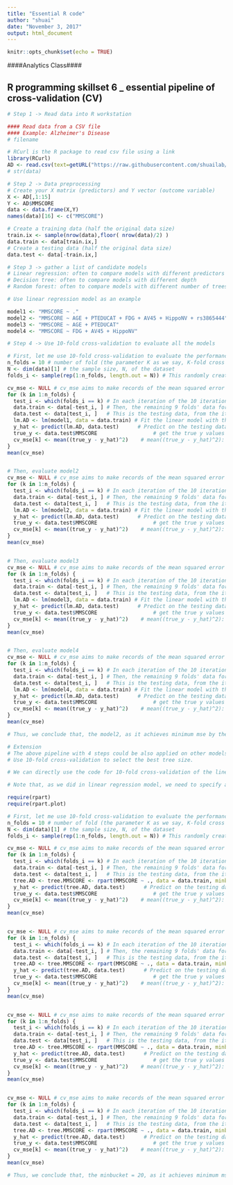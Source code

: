 ---
title: "Essential R code"
author: "shuai"
date: "November 3, 2017"
output: html_document
---

```{r setup, include=FALSE}
knitr::opts_chunk$set(echo = TRUE)
```


####Analytics Class####

## R programming skillset 6 _ essential pipeline of cross-validation (CV)

```{r}
# Step 1 -> Read data into R workstation

#### Read data from a CSV file 
#### Example: Alzheimer's Disease
# filename

# RCurl is the R package to read csv file using a link
library(RCurl)
AD <- read.csv(text=getURL("https://raw.githubusercontent.com/shuailab/ind_498/master/resource/data/AD2.csv"))
# str(data)
```

```{r}
# Step 2 -> Data preprocessing 
# Create your X matrix (predictors) and Y vector (outcome variable)
X <- AD[,1:15]
Y <- AD$MMSCORE
data <- data.frame(X,Y)
names(data)[16] <- c("MMSCORE")

# Create a training data (half the original data size)
train.ix <- sample(nrow(data),floor( nrow(data)/2) )
data.train <- data[train.ix,]
# Create a testing data (half the original data size)
data.test <- data[-train.ix,]

```



```{r}
# Step 3 -> gather a list of candidate models
# Linear regression: often to compare models with different predictors
# Decision tree: often to compare models with different depth 
# Random forest: often to compare models with different number of trees, depth of individual tress, and number of features to split

# Use linear regression model as an example

model1 <- "MMSCORE ~ ."
model2 <- "MMSCORE ~ AGE + PTEDUCAT + FDG + AV45 + HippoNV + rs3865444"
model3 <- "MMSCORE ~ AGE + PTEDUCAT"
model4 <- "MMSCORE ~ FDG + AV45 + HippoNV"

```


```{r}
# Step 4 -> Use 10-fold cross-validation to evaluate all the models

# First, let me use 10-fold cross-validation to evaluate the performance of model1
n_folds = 10 # number of fold (the parameter K as we say, K-fold cross validation)
N <- dim(data)[1] # the sample size, N, of the dataset
folds_i <- sample(rep(1:n_folds, length.out = N)) # This randomly creates a labeling vector (1 X N) for the N samples. For example, here, N = 16, and I run this function and it returns the value as 5  4  4 10  6  7  6  8  3  2  1  5  3  9  2  1. That means, the first sample is allocated to the 5th fold, the 2nd and 3rd samples are allocated to the 4th fold, etc. 

cv_mse <- NULL # cv_mse aims to make records of the mean squared error (MSE) for each fold
for (k in 1:n_folds) {
  test_i <- which(folds_i == k) # In each iteration of the 10 iterations, remember, we use one fold of                                      data as the testing data
  data.train <- data[-test_i, ] # Then, the remaining 9 folds' data form our training data
  data.test <- data[test_i, ]   # This is the testing data, from the ith fold
  lm.AD <- lm(model1, data = data.train) # Fit the linear model with the training data
  y_hat <- predict(lm.AD, data.test)      # Predict on the testing data using the trained model
  true_y <- data.test$MMSCORE                  # get the true y values for the testing data
  cv_mse[k] <- mean((true_y - y_hat)^2)    # mean((true_y - y_hat)^2): mean squared error (MSE). The small                                              this error, the better your model is
}
mean(cv_mse)


# Then, evaluate model2
cv_mse <- NULL # cv_mse aims to make records of the mean squared error (MSE) for each fold
for (k in 1:n_folds) {
  test_i <- which(folds_i == k) # In each iteration of the 10 iterations, remember, we use one fold of                                      data as the testing data
  data.train <- data[-test_i, ] # Then, the remaining 9 folds' data form our training data
  data.test <- data[test_i, ]   # This is the testing data, from the ith fold
  lm.AD <- lm(model2, data = data.train) # Fit the linear model with the training data
  y_hat <- predict(lm.AD, data.test)      # Predict on the testing data using the trained model
  true_y <- data.test$MMSCORE                  # get the true y values for the testing data
  cv_mse[k] <- mean((true_y - y_hat)^2)    # mean((true_y - y_hat)^2): mean squared error (MSE). The small                                              this error, the better your model is
}
mean(cv_mse)


# Then, evaluate model3
cv_mse <- NULL # cv_mse aims to make records of the mean squared error (MSE) for each fold
for (k in 1:n_folds) {
  test_i <- which(folds_i == k) # In each iteration of the 10 iterations, remember, we use one fold of                                      data as the testing data
  data.train <- data[-test_i, ] # Then, the remaining 9 folds' data form our training data
  data.test <- data[test_i, ]   # This is the testing data, from the ith fold
  lm.AD <- lm(model3, data = data.train) # Fit the linear model with the training data
  y_hat <- predict(lm.AD, data.test)      # Predict on the testing data using the trained model
  true_y <- data.test$MMSCORE                  # get the true y values for the testing data
  cv_mse[k] <- mean((true_y - y_hat)^2)    # mean((true_y - y_hat)^2): mean squared error (MSE). The small                                              this error, the better your model is
}
mean(cv_mse)


# Then, evaluate model4
cv_mse <- NULL # cv_mse aims to make records of the mean squared error (MSE) for each fold
for (k in 1:n_folds) {
  test_i <- which(folds_i == k) # In each iteration of the 10 iterations, remember, we use one fold of                                      data as the testing data
  data.train <- data[-test_i, ] # Then, the remaining 9 folds' data form our training data
  data.test <- data[test_i, ]   # This is the testing data, from the ith fold
  lm.AD <- lm(model4, data = data.train) # Fit the linear model with the training data
  y_hat <- predict(lm.AD, data.test)      # Predict on the testing data using the trained model
  true_y <- data.test$MMSCORE                  # get the true y values for the testing data
  cv_mse[k] <- mean((true_y - y_hat)^2)    # mean((true_y - y_hat)^2): mean squared error (MSE). The small                                              this error, the better your model is
}
mean(cv_mse)

# Thus, we conclude that, the model2, as it achieves minimum mse by the 10-fold cross-validation, is the best model


```

```{r}
# Extension
# The above pipeline with 4 steps could be also applied on other models. Here, let's consider another application on decision tree model. 
# Use 10-fold cross-validation to select the best tree size. 

# We can directly use the code for 10-fold cross-validation of the linear regression model. Only need to replace the lm.AD <- lm(MMSCORE ~ ., data = data.train) with tree.MMSCORE <- rpart( MMSCORE ~ ., data = data.train, minbucket = 1)

# Note that, as we did in linear regression model, we need to specify a list of candidate models (usually from simple to complex), then use 10-fold cross-validation to evaluate each of them. Then we pick up the best model with minimum prediciton error. Here, as the complexity of a decision tree is largely determined by the depth (also directly related to the minimum # of samples in the leaf nodes), we can evaluate a list of candidate models by trying a tree with minbucket = 1, a tree with minbucket = 10, a tree with minbucket = 20, and a tree with minbucket = 30 (this model only has one root node, thus, it is the simplest model without any split)

require(rpart)
require(rpart.plot)

# First, let me use 10-fold cross-validation to evaluate the performance of the full model
n_folds = 10 # number of fold (the parameter K as we say, K-fold cross validation)
N <- dim(data)[1] # the sample size, N, of the dataset
folds_i <- sample(rep(1:n_folds, length.out = N)) # This randomly creates a labeling vector (1 X N) for the N samples. For example, here, N = 16, and I run this function and it returns the value as 5  4  4 10  6  7  6  8  3  2  1  5  3  9  2  1. That means, the first sample is allocated to the 5th fold, the 2nd and 3rd samples are allocated to the 4th fold, etc. 

cv_mse <- NULL # cv_mse aims to make records of the mean squared error (MSE) for each fold
for (k in 1:n_folds) {
  test_i <- which(folds_i == k) # In each iteration of the 10 iterations, remember, we use one fold of                                      data as the testing data
  data.train <- data[-test_i, ] # Then, the remaining 9 folds' data form our training data
  data.test <- data[test_i, ]   # This is the testing data, from the ith fold
  tree.AD <- tree.MMSCORE <- rpart(MMSCORE ~ ., data = data.train, minbucket = 1)  # Fit the linear model with the training data
  y_hat <- predict(tree.AD, data.test)      # Predict on the testing data using the trained model
  true_y <- data.test$MMSCORE                  # get the true y values for the testing data
  cv_mse[k] <- mean((true_y - y_hat)^2)    # mean((true_y - y_hat)^2): mean squared error (MSE). The small                                              this error, the better your model is
}
mean(cv_mse)


cv_mse <- NULL # cv_mse aims to make records of the mean squared error (MSE) for each fold
for (k in 1:n_folds) {
  test_i <- which(folds_i == k) # In each iteration of the 10 iterations, remember, we use one fold of                                      data as the testing data
  data.train <- data[-test_i, ] # Then, the remaining 9 folds' data form our training data
  data.test <- data[test_i, ]   # This is the testing data, from the ith fold
  tree.AD <- tree.MMSCORE <- rpart(MMSCORE ~ ., data = data.train, minbucket = 10)  # Fit the linear model with the training data
  y_hat <- predict(tree.AD, data.test)      # Predict on the testing data using the trained model
  true_y <- data.test$MMSCORE                  # get the true y values for the testing data
  cv_mse[k] <- mean((true_y - y_hat)^2)    # mean((true_y - y_hat)^2): mean squared error (MSE). The small                                              this error, the better your model is
}
mean(cv_mse)


cv_mse <- NULL # cv_mse aims to make records of the mean squared error (MSE) for each fold
for (k in 1:n_folds) {
  test_i <- which(folds_i == k) # In each iteration of the 10 iterations, remember, we use one fold of                                      data as the testing data
  data.train <- data[-test_i, ] # Then, the remaining 9 folds' data form our training data
  data.test <- data[test_i, ]   # This is the testing data, from the ith fold
  tree.AD <- tree.MMSCORE <- rpart(MMSCORE ~ ., data = data.train, minbucket = 20)  # Fit the linear model with the training data
  y_hat <- predict(tree.AD, data.test)      # Predict on the testing data using the trained model
  true_y <- data.test$MMSCORE                  # get the true y values for the testing data
  cv_mse[k] <- mean((true_y - y_hat)^2)    # mean((true_y - y_hat)^2): mean squared error (MSE). The small                                              this error, the better your model is
}
mean(cv_mse)


cv_mse <- NULL # cv_mse aims to make records of the mean squared error (MSE) for each fold
for (k in 1:n_folds) {
  test_i <- which(folds_i == k) # In each iteration of the 10 iterations, remember, we use one fold of                                      data as the testing data
  data.train <- data[-test_i, ] # Then, the remaining 9 folds' data form our training data
  data.test <- data[test_i, ]   # This is the testing data, from the ith fold
  tree.AD <- tree.MMSCORE <- rpart(MMSCORE ~ ., data = data.train, minbucket = 30)  # Fit the linear model with the training data
  y_hat <- predict(tree.AD, data.test)      # Predict on the testing data using the trained model
  true_y <- data.test$MMSCORE                  # get the true y values for the testing data
  cv_mse[k] <- mean((true_y - y_hat)^2)    # mean((true_y - y_hat)^2): mean squared error (MSE). The small                                              this error, the better your model is
}
mean(cv_mse)

# Thus, we conclude that, the minbucket = 20, as it achieves minimum mse by the 10-fold cross-validation, is the best model
```

